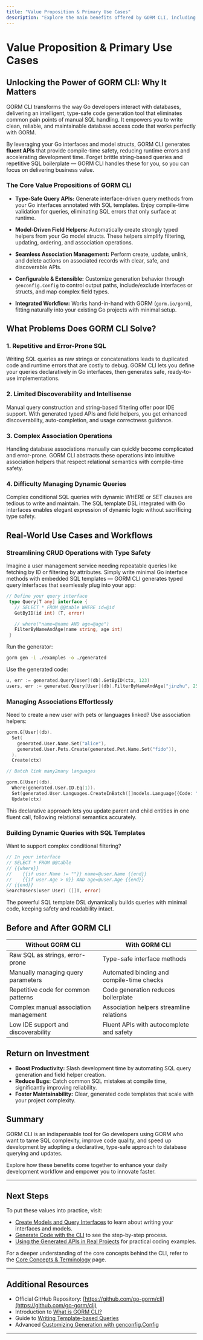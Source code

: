 ```yaml
---
title: "Value Proposition & Primary Use Cases"
description: "Explore the main benefits offered by GORM CLI, including type-safe query APIs, model-driven field helpers, and seamless workflows for querying and updating databases in Go. See how developers can use GORM CLI to streamline repetitive SQL tasks, reduce runtime errors, and boost productivity."
---
```


# Value Proposition & Primary Use Cases

## Unlocking the Power of GORM CLI: Why It Matters

GORM CLI transforms the way Go developers interact with databases, delivering an intelligent, type-safe code generation tool that eliminates common pain points of manual SQL handling. It empowers you to write clean, reliable, and maintainable database access code that works perfectly with GORM.

By leveraging your Go interfaces and model structs, GORM CLI generates **fluent APIs** that provide compile-time safety, reducing runtime errors and accelerating development time. Forget brittle string-based queries and repetitive SQL boilerplate — GORM CLI handles these for you, so you can focus on delivering business value.

### The Core Value Propositions of GORM CLI

- **Type-Safe Query APIs:** Generate interface-driven query methods from your Go interfaces annotated with SQL templates. Enjoy compile-time validation for queries, eliminating SQL errors that only surface at runtime.

- **Model-Driven Field Helpers:** Automatically create strongly typed helpers from your Go model structs. These helpers simplify filtering, updating, ordering, and association operations.

- **Seamless Association Management:** Perform create, update, unlink, and delete actions on associated records with clear, safe, and discoverable APIs.

- **Configurable & Extensible:** Customize generation behavior through `genconfig.Config` to control output paths, include/exclude interfaces or structs, and map complex field types.

- **Integrated Workflow:** Works hand-in-hand with GORM (`gorm.io/gorm`), fitting naturally into your existing Go projects with minimal setup.

## What Problems Does GORM CLI Solve?

### 1. Repetitive and Error-Prone SQL
Writing SQL queries as raw strings or concatenations leads to duplicated code and runtime errors that are costly to debug. GORM CLI lets you define your queries declaratively in Go interfaces, then generates safe, ready-to-use implementations.

### 2. Limited Discoverability and Intellisense
Manual query construction and string-based filtering offer poor IDE support. With generated typed APIs and field helpers, you get enhanced discoverability, auto-completion, and usage correctness guidance.

### 3. Complex Association Operations
Handling database associations manually can quickly become complicated and error-prone. GORM CLI abstracts these operations into intuitive association helpers that respect relational semantics with compile-time safety.

### 4. Difficulty Managing Dynamic Queries
Complex conditional SQL queries with dynamic WHERE or SET clauses are tedious to write and maintain. The SQL template DSL integrated with Go interfaces enables elegant expression of dynamic logic without sacrificing type safety.

## Real-World Use Cases and Workflows

### Streamlining CRUD Operations with Type Safety
Imagine a user management service needing repeatable queries like fetching by ID or filtering by attributes. Simply write minimal Go interface methods with embedded SQL templates — GORM CLI generates typed query interfaces that seamlessly plug into your app:

```go
// Define your query interface
 type Query[T any] interface {
   // SELECT * FROM @@table WHERE id=@id
   GetByID(id int) (T, error)

   // where("name=@name AND age=@age")
   FilterByNameAndAge(name string, age int)
 }
```

Run the generator:

```bash
gorm gen -i ./examples -o ./generated
```

Use the generated code:

```go
u, err := generated.Query[User](db).GetByID(ctx, 123)
users, err := generated.Query[User](db).FilterByNameAndAge("jinzhu", 25).Find(ctx)
```

### Managing Associations Effortlessly
Need to create a new user with pets or languages linked? Use association helpers:

```go
gorm.G[User](db).
  Set(
    generated.User.Name.Set("alice"),
    generated.User.Pets.Create(generated.Pet.Name.Set("fido")),
  ).
  Create(ctx)

// Batch link many2many languages

gorm.G[User](db).
  Where(generated.User.ID.Eq(1)).
  Set(generated.User.Languages.CreateInBatch([]models.Language{{Code: "EN"}, {Code: "FR"}})).
  Update(ctx)
```

This declarative approach lets you update parent and child entities in one fluent call, following relational semantics accurately.

### Building Dynamic Queries with SQL Templates
Want to support complex conditional filtering?

```go
// In your interface
// SELECT * FROM @@table
// {{where}}
//    {{if user.Name != ""}} name=@user.Name {{end}}
//    {{if user.Age > 0}} AND age=@user.Age {{end}}
// {{end}}
SearchUsers(user User) ([]T, error)
```

The powerful SQL template DSL dynamically builds queries with minimal code, keeping safety and readability intact.

## Before and After GORM CLI

| Without GORM CLI                         | With GORM CLI                           |
|---------------------------------------|---------------------------------------|
| Raw SQL as strings, error-prone        | Type-safe interface methods           |
| Manually managing query parameters     | Automated binding and compile-time checks |
| Repetitive code for common patterns    | Code generation reduces boilerplate  |
| Complex manual association management  | Association helpers streamline relations |
| Low IDE support and discoverability    | Fluent APIs with autocomplete and safety |

## Return on Investment

- **Boost Productivity:** Slash development time by automating SQL query generation and field helper creation.
- **Reduce Bugs:** Catch common SQL mistakes at compile time, significantly improving reliability.
- **Foster Maintainability:** Clear, generated code templates that scale with your project complexity.

## Summary
GORM CLI is an indispensable tool for Go developers using GORM who want to tame SQL complexity, improve code quality, and speed up development by adopting a declarative, type-safe approach to database querying and updates.

Explore how these benefits come together to enhance your daily development workflow and empower you to innovate faster.

---

## Next Steps
To put these values into practice, visit:
- [Create Models and Query Interfaces](https://your-docs-domain/getting-started/project-initialization/first-query-interface) to learn about writing your interfaces and models.
- [Generate Code with the CLI](https://your-docs-domain/getting-started/project-initialization/run-generator) to see the step-by-step process.
- [Using the Generated APIs in Real Projects](https://your-docs-domain/guides/core-workflows/using-generated-apis) for practical coding examples.

For a deeper understanding of the core concepts behind the CLI, refer to the [Core Concepts & Terminology](https://your-docs-domain/overview/architecture-concepts/core-concepts-terminology) page.

---

## Additional Resources
- Official GitHub Repository: [https://github.com/go-gorm/cli](https://github.com/go-gorm/cli)
- Introduction to [What is GORM CLI?](https://your-docs-domain/overview/getting-started-intro/what-is-gorm-cli)
- Guide to [Writing Template-based Queries](https://your-docs-domain/guides/core-workflows/template-queries-quickstart)
- Advanced [Customizing Generation with genconfig.Config](https://your-docs-domain/guides/advanced-features-patterns/customizing-generation-config)


---